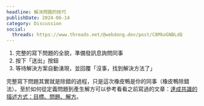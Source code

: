 ```yaml
---
headline: 解決問題的技巧
publishDate: 2024-06-14
category: Discussion
social:
  threads: https://www.threads.net/@webdong.dev/post/C8MkoGNBLdQ
---
```


1. 完整的寫下問題的全貌，準備發訊息詢問同事
2. 按下「送出」按鈕
3. 等待解決方案自動湧現，並回覆「沒事，找到解決方法了」

完整寫下問題其實就是除錯的過程，只是這次橡皮鴨是你的同事（橡皮鴨除錯法）。至於如何從定義問題到產生解方可以參考看看之前寫過的文章：[達成共識的描述方式：目標、問題、解方](https://www.webdong.dev/post/background-problem-solution/)。
